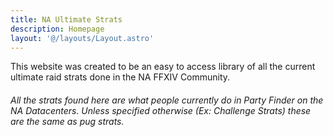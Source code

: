 ```yaml
---
title: NA Ultimate Strats
description: Homepage
layout: '@/layouts/Layout.astro'
---
```




<html class="sl-theme-dark">
    <body>
    <div  class="index-content">
        <Card title="This website">
        This website was created to be an easy to access library of all the current ultimate raid strats done in the NA FFXIV Community.
        <h6>All the strats found here are what people currently do in Party Finder on the NA Datacenters. Unless specified otherwise (Ex: Challenge Strats) these are the same as pug strats.</h6>
        </Card>
    </div>
    </body>
 </html>
